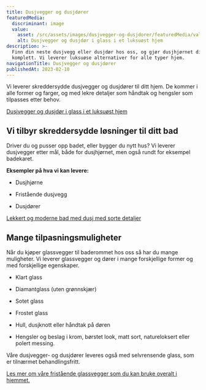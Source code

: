 ```yaml
---
title: Dusjvegger og dusjdører
featuredMedia:
  discriminant: image
  value:
    asset: /src/assets/images/dusjvegger-og-dusjdorer/featuredMedia/value/asset.jpg
    alt: Dusjvegger og dusjdør i glass i et luksuøst hjem
description: >-
  Finn din neste dusjvegg eller dusjdør hos oss, og gjør dusjhjørnet ditt
  komplett. Vi leverer luksuøse alternativer for alle typer hjem.
navigationTitle: Dusjvegger og dusjdører
publishedAt: 2023-02-10
---
```


Vi leverer skreddersydde dusjvegger og dusjdører til ditt hjem. De kommer i alle former og farger, og med lekre detaljer som håndtak og hengsler som tilpasses etter behov.

[Dusjvegger og dusjdør i glass i et luksuøst hjem](https://cdn.sanity.io/images/csbn9wp4/transformed-data/39898a97c1d74a4e463a0d43e09a69c8e6b6ee30-1600x1032.jpg)

## Vi tilbyr skreddersydde løsninger til ditt bad

Driver du og pusser opp badet, eller bygger du nytt hus? Vi leverer dusjvegger etter mål, både for dusjhjørnet, men også rundt for eksempel badekaret.

**Eksempler på hva vi kan levere:**

- Dusjhjørne

- Fristående dusjvegg

- Dusjdører

[Lekkert og moderne bad med dusj med sorte detaljer](https://cdn.sanity.io/images/csbn9wp4/transformed-data/ad2640dd340a7e1bb1d27e05fa941b44ca5ffe1c-4000x2668.jpg)

## Mange tilpasningsmuligheter

Når du kjøper glassvegger til baderommet hos oss så har du mange muligheter. Vi leverer glassvegger og dører i mange forskjellige former og med forskjellige egenskaper.

- Klart glass

- Diamantglass (uten grønnskjær)

- Sotet glass

- Frostet glass

- Hull, dusjknott eller håndtak på døren

- Hengsler og beslag i krom, børstet look, matt sort, natureloksert eller polert messing.

Våre dusjvegger- og dusjdører leveres også med selvrensende glass, som er tilnærmet behandlingsfritt.

[Les mer om våre fristående glassvegger som du kan bruke overalt i hjemmet.](/posts/10-mater-a-bruke-smijern-i-ditt-hjem)
